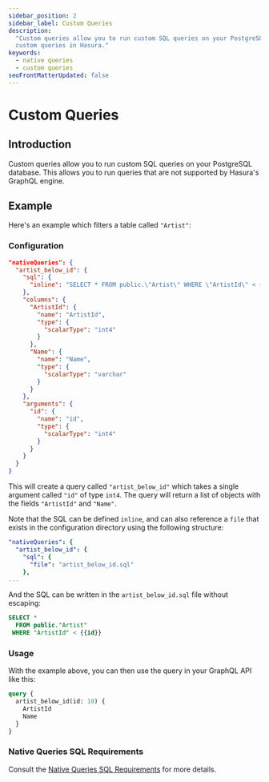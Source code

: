 ```yaml
---
sidebar_position: 2
sidebar_label: Custom Queries
description:
  "Custom queries allow you to run custom SQL queries on your PostgreSQL database. This page explains how to configure
  custom queries in Hasura."
keywords:
  - native queries
  - custom queries
seoFrontMatterUpdated: false
---
```


# Custom Queries

## Introduction

Custom queries allow you to run custom SQL queries on your PostgreSQL database. This allows you to run queries that are
not supported by Hasura's GraphQL engine.

## Example

Here's an example which filters a table called `"Artist"`:

### Configuration

```json
"nativeQueries": {
  "artist_below_id": {
    "sql": {
      "inline": "SELECT * FROM public.\"Artist\" WHERE \"ArtistId\" < {{id}}"
    },
    "columns": {
      "ArtistId": {
        "name": "ArtistId",
        "type": {
          "scalarType": "int4"
        }
      },
      "Name": {
        "name": "Name",
        "type": {
          "scalarType": "varchar"
        }
      }
    },
    "arguments": {
      "id": {
        "name": "id",
        "type": {
          "scalarType": "int4"
        }
      }
    }
  }
}
```

This will create a query called `"artist_below_id"` which takes a single argument called `"id"` of type `int4`. The
query will return a list of objects with the fields `"ArtistId"` and `"Name"`.

Note that the SQL can be defined `inline`, and can also reference a `file` that exists in the configuration directory
using the following structure:

```yaml
"nativeQueries": {
  "artist_below_id": {
    "sql": {
      "file": "artist_below_id.sql"
    },
...
```

And the SQL can be written in the `artist_below_id.sql` file without escaping:

```sql
SELECT *
  FROM public."Artist"
 WHERE "ArtistId" < {{id}}
```

### Usage

With the example above, you can then use the query in your GraphQL API like this:

```graphql
query {
  artist_below_id(id: 10) {
    ArtistId
    Name
  }
}
```

### Native Queries SQL Requirements

Consult the [Native Queries SQL Requirements](/connectors/postgresql/native-queries/index.mdx#NativeQueriesSqlRequirements) for more details.
